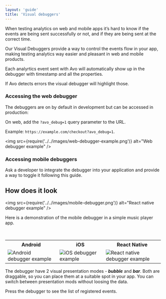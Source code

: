 ```yaml
---
layout: 'guide'
title: 'Visual debuggers'
---
```



When testing analytics on web and mobile apps it’s hard to know if the events are being sent successfully or not, and if they are being sent at the correct time.

Our Visual Debuggers provide a way to control the events flow in your app, making testing analytics way easier and pleasant in web and mobile products.

Each analyrtics event sent with Avo will automatically show up in the debugger with timestamp and all the properties.

If Avo detects errors the visual debugger will highlight those.

### Accessing the web debugger

The debuggers are on by default in development but can be accessed in production:

On web, add the `?avo_debug=1` query parameter to the URL.

Example: `https://example.com/checkout?avo_debug=1`.

<img
  src={require('../../images/web-debugger-example.png')}
  alt="Web debugger example"
/>

### Accessing mobile debuggers

Ask a developer to integrate the debugger into your application and provide a way to toggle it following <Link passHref href="/implementation/start-using-visual-debugger"><a>this guide</a></Link>.

## <a name="look"></a> How does it look

<img
  src={require('../../images/mobile-debugger.png')}
  alt="React native debugger example"
/>

Here is a demonstration of the mobile debugger in a simple music player app.

<br />

<table>


<tr>
 <th scope="col">Android</th>
 <th scope="col">iOS</th>
 <th scope="col">React Native</th>
</tr>
<tr>
 <td style={{"padding":10}}>
  <img
    src={require('../../images/android-debugger-example.gif')}
    alt="Android debugger example"
  />
 </td>
 <td style={{"padding":10}}>
    <img
      src={require('../../images/ios-debugger-example.gif')}
      alt="iOS debugger example"
    />
 </td>
 <td style={{"padding":10}}>
  <img
    src={require('../../images/rn-debugger-example.gif')}
    alt="React native debugger example"
  />
 </td>
</tr>
</table>


The debugger have 2 visual presentation modes - **_bubble_** and **_bar_**. Both are draggable, so you can place them at a suitable spot in your app.
You can switch between presentation mods without loosing the data.

Press the debugger to see the list of registered events.
